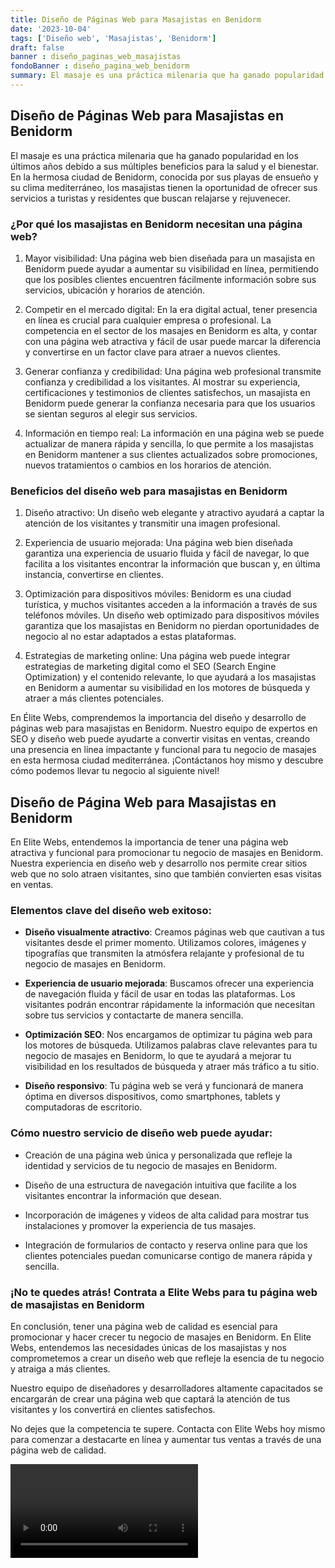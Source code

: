 ```yaml
---
title: Diseño de Páginas Web para Masajistas en Benidorm
date: '2023-10-04'
tags: ['Diseño web', 'Masajistas', 'Benidorm']
draft: false
banner : diseño_paginas_web_masajistas
fondoBanner : diseño_pagina_web_benidorm
summary: El masaje es una práctica milenaria que ha ganado popularidad en los últimos años debido a sus múltiples beneficios para la salud y el bienestar. En la hermosa ciudad de Benidorm, conocida por sus playas de ensueño y su clima mediterráneo, los masajistas tienen la oportunidad de ofrecer sus servicios a turistas y residentes que buscan relajarse y rejuvenecer.
---
```


## Diseño de Páginas Web para Masajistas en Benidorm

El masaje es una práctica milenaria que ha ganado popularidad en los últimos años debido a sus múltiples beneficios para la salud y el bienestar. En la hermosa ciudad de Benidorm, conocida por sus playas de ensueño y su clima mediterráneo, los masajistas tienen la oportunidad de ofrecer sus servicios a turistas y residentes que buscan relajarse y rejuvenecer.

### ¿Por qué los masajistas en Benidorm necesitan una página web?

1. Mayor visibilidad: Una página web bien diseñada para un masajista en Benidorm puede ayudar a aumentar su visibilidad en línea, permitiendo que los posibles clientes encuentren fácilmente información sobre sus servicios, ubicación y horarios de atención.

2. Competir en el mercado digital: En la era digital actual, tener presencia en línea es crucial para cualquier empresa o profesional. La competencia en el sector de los masajes en Benidorm es alta, y contar con una página web atractiva y fácil de usar puede marcar la diferencia y convertirse en un factor clave para atraer a nuevos clientes.

3. Generar confianza y credibilidad: Una página web profesional transmite confianza y credibilidad a los visitantes. Al mostrar su experiencia, certificaciones y testimonios de clientes satisfechos, un masajista en Benidorm puede generar la confianza necesaria para que los usuarios se sientan seguros al elegir sus servicios.

4. Información en tiempo real: La información en una página web se puede actualizar de manera rápida y sencilla, lo que permite a los masajistas en Benidorm mantener a sus clientes actualizados sobre promociones, nuevos tratamientos o cambios en los horarios de atención.

### Beneficios del diseño web para masajistas en Benidorm

1. Diseño atractivo: Un diseño web elegante y atractivo ayudará a captar la atención de los visitantes y transmitir una imagen profesional.

2. Experiencia de usuario mejorada: Una página web bien diseñada garantiza una experiencia de usuario fluida y fácil de navegar, lo que facilita a los visitantes encontrar la información que buscan y, en última instancia, convertirse en clientes.

3. Optimización para dispositivos móviles: Benidorm es una ciudad turística, y muchos visitantes acceden a la información a través de sus teléfonos móviles. Un diseño web optimizado para dispositivos móviles garantiza que los masajistas en Benidorm no pierdan oportunidades de negocio al no estar adaptados a estas plataformas.

4. Estrategias de marketing online: Una página web puede integrar estrategias de marketing digital como el SEO (Search Engine Optimization) y el contenido relevante, lo que ayudará a los masajistas en Benidorm a aumentar su visibilidad en los motores de búsqueda y atraer a más clientes potenciales.

En Élite Webs, comprendemos la importancia del diseño y desarrollo de páginas web para masajistas en Benidorm. Nuestro equipo de expertos en SEO y diseño web puede ayudarte a convertir visitas en ventas, creando una presencia en línea impactante y funcional para tu negocio de masajes en esta hermosa ciudad mediterránea. ¡Contáctanos hoy mismo y descubre cómo podemos llevar tu negocio al siguiente nivel!

<GifSeo />

<Cta />

## Diseño de Página Web para Masajistas en Benidorm

En Elite Webs, entendemos la importancia de tener una página web atractiva y funcional para promocionar tu negocio de masajes en Benidorm. Nuestra experiencia en diseño web y desarrollo nos permite crear sitios web que no solo atraen visitantes, sino que también convierten esas visitas en ventas.

### Elementos clave del diseño web exitoso:

- **Diseño visualmente atractivo**: Creamos páginas web que cautivan a tus visitantes desde el primer momento. Utilizamos colores, imágenes y tipografías que transmiten la atmósfera relajante y profesional de tu negocio de masajes en Benidorm.

- **Experiencia de usuario mejorada**: Buscamos ofrecer una experiencia de navegación fluida y fácil de usar en todas las plataformas. Los visitantes podrán encontrar rápidamente la información que necesitan sobre tus servicios y contactarte de manera sencilla.

- **Optimización SEO**: Nos encargamos de optimizar tu página web para los motores de búsqueda. Utilizamos palabras clave relevantes para tu negocio de masajes en Benidorm, lo que te ayudará a mejorar tu visibilidad en los resultados de búsqueda y atraer más tráfico a tu sitio.

- **Diseño responsivo**: Tu página web se verá y funcionará de manera óptima en diversos dispositivos, como smartphones, tablets y computadoras de escritorio.

### Cómo nuestro servicio de diseño web puede ayudar:

- Creación de una página web única y personalizada que refleje la identidad y servicios de tu negocio de masajes en Benidorm.

- Diseño de una estructura de navegación intuitiva que facilite a los visitantes encontrar la información que desean.

- Incorporación de imágenes y videos de alta calidad para mostrar tus instalaciones y promover la experiencia de tus masajes.

- Integración de formularios de contacto y reserva online para que los clientes potenciales puedan comunicarse contigo de manera rápida y sencilla.

### ¡No te quedes atrás! Contrata a Elite Webs para tu página web de masajistas en Benidorm

En conclusión, tener una página web de calidad es esencial para promocionar y hacer crecer tu negocio de masajes en Benidorm. En Elite Webs, entendemos las necesidades únicas de los masajistas y nos comprometemos a crear un diseño web que refleje la esencia de tu negocio y atraiga a más clientes.

Nuestro equipo de diseñadores y desarrolladores altamente capacitados se encargarán de crear una página web que captará la atención de tus visitantes y los convertirá en clientes satisfechos.

No dejes que la competencia te supere. Contacta con Elite Webs hoy mismo para comenzar a destacarte en línea y aumentar tus ventas a través de una página web de calidad.

<Video />

<CtaBot job='Masajistas' city='Benidorm'/>

<Gmaps query='Benidorm+españa+maps' />